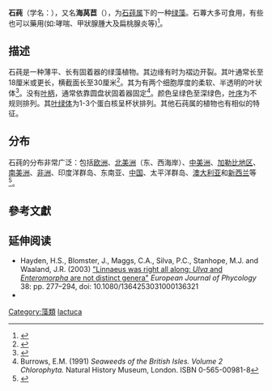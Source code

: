 {{Speciesbox
| image = Ulva lactuca.jpeg
| image_width = 250px
| genus = Ulva
| species = lactuca
| authority = [[卡尔·林奈|Linnaeus]], 1753
}}

'''石莼'''（学名：''{{lang|la|Ulva lactuca}}''），又名'''海莴苣'''（{{lang|en|sea lettuce}}），为[[石莼属|石莼属]]下的一种[[绿藻门|绿藻]]。石蓴大多可食用，有些也可以藥用(如:哮喘、甲狀腺腫大及扁桃腺炎等)<ref>{{Cite web |title=石蓴,石蓴的功效與作用_中藥石蓴_石蓴是什麼_石蓴的用法用量_A+醫學百科 |url=http://cht.a-hospital.com/w/%E7%9F%B3%E8%8E%BC |website=cht.a-hospital.com |access-date=2022-06-21}}</ref>。

==描述==
石莼是一种薄平、长有固着器的绿藻植物。其边缘有时为褶边开裂。其叶通常长至18厘米或更长，横截面长至30厘米<ref>{{cite web 
 | url  = http://www3.gettysburg.edu/~rcavalie/bda_i/078.html 
 | work  = Gettysburg College 
 | title  = Ulva lactuca 
 | accessdate  = 2007-12-28 
 | archive-date  = 2007-12-18 
 | archive-url  = https://web.archive.org/web/20071218000042/http://www3.gettysburg.edu/~rcavalie/bda_i/078.html 
 | dead-url  = no 
 }}</ref>。其为有两个细胞厚度的柔软、半透明的叶状体<ref>{{cite web
 |url         = http://omp.gso.uri.edu/doee/biota/algae/chloro/ulvaxf.htm
 |work        = University of Rhode Island
 |title       = Ulva lactuca
 |accessdate  = 2007-12-28
 |deadurl     = yes
 |archiveurl  = https://web.archive.org/web/20080210015236/http://omp.gso.uri.edu/doee/biota/algae/chloro/ulvaxf.htm
 |archivedate = 2008-02-10
}}</ref>。没有[[叶柄|叶柄]]，通常依靠圆盘状固着器固定<ref name="Burrows 91">Burrows, E.M. (1991) ''Seaweeds of the British Isles. Volume 2 Chlorophyta.'' Natural History Museum, London. ISBN 0-565-00981-8</ref>。颜色呈绿色至深绿色，[[叶序|叶序]]为不规则排列。其[[叶绿体|叶绿体]]为1-3个蛋白核呈杯状排列。其他石莼属的植物也有相似的特征。

==分布==
石莼的分布非常广泛：包括[[欧洲|欧洲]]、[[北美洲|北美洲]]（东、西海岸）、[[中美洲|中美洲]]、[[加勒比地区|加勒比地区]]、[[南美洲|南美洲]]、[[非洲|非洲]]、印度洋群岛、东南亚、[[中国|中国]]、太平洋群岛、[[澳大利亚|澳大利亚]]和[[新西兰|新西兰]]等<ref>{{cite web
 |url         = http://www.sbs.auckland.ac.nz/uoa/science/about/departments/sbs/newzealandplants/maoriuses/food/seaweeds/sea-lettuce-ulva.cfm
 |publisher   = University of Auckland
 |title       = Sea lettuce, Ulva
 |accessdate  = 2009-07-03
 |deadurl     = yes
 |archiveurl  = https://web.archive.org/web/20081015123731/http://www.sbs.auckland.ac.nz/uoa//science/about/departments/sbs/newzealandplants/maoriuses/food/seaweeds/sea-lettuce-ulva.cfm
 |archivedate = 2008-10-15
}}</ref>。

==參考文獻==
<div class="references-small">
<references></references>
</div>

==延伸阅读==
* Hayden, H.S., Blomster, J., Maggs, C.A., Silva, P.C., Stanhope, M.J. and Waaland, J.R. (2003) [http://www.biosciences.bham.ac.uk/labs/callowj/ent/Hayden_Blomster_Maggs.pdf "Linnaeus was right all along: ''Ulva'' and ''Enteromorpha'' are not distinct genera"] {{Wayback|url=http://www.biosciences.bham.ac.uk/labs/callowj/ent/Hayden_Blomster_Maggs.pdf |date=20081015140243 }} ''European Journal of Phycology'' 38: pp. 277–294, doi: 10.1080/1364253031000136321
* {{cite journal |author1=[[牛荣丽|牛荣丽]] |author2=[[范晓|范晓]] |author3=[[韩丽君|韩丽君]] |yuear=2003 |url=https://www.cnki.com.cn/Article/CJFD2003-ZMXZ200310001.htm |title=海藻甲醇提取物免疫调节作用的初步研究 |journal=《[[中国免疫学杂志|中国免疫学杂志]]》 |volume=2003年 |issue=10 |pages=第669-676页 |language=zh-hans |access-date=2021-05-04 |archive-date=2021-05-04 |archive-url=https://web.archive.org/web/20210504101053/https://www.cnki.com.cn/Article/CJFD2003-ZMXZ200310001.htm |dead-url=no }}
{{Taxonbar|from=Q852879}}

[[Category:藻類|Category:藻類]]
[[Category:石莼属|lactuca]]